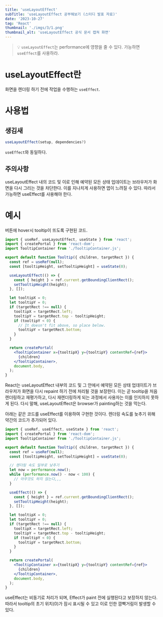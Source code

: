 ```yaml
---
title: 'useLayoutEffect'
subTitle: 'useLayoutEffect 공부해보기 (스터디 발표 자료)'
date: '2023-10-27'
tag: 'React'
thumbnail: './imgs/3/1.png'
thumbnail_alt: 'useLayoutEffect 공식 문서 캡쳐 화면'
---
```


> 💡 `useLayoutEffect`는 performance에 영향을 줄 수 있다. 가능하면 `useEffect`를 사용하라.

# useLayoutEffect란

화면을 렌더링 하기 전에 작업을 수행하는 `useEffect`.

# 사용법

## 생김새

```jsx
useLayoutEffect(setup, dependencies?)
```

`useEffect`와 동일하다.

## 주의사항

useLayoutEffect 내의 코드 및 이로 인해 예약된 모든 상태 업데이트는
브라우저가 화면을 다시 그리는 것을 차단한다.
이를 지나치게 사용하면 앱이 느려질 수 있다.
따라서 가능하면 useEffect를 사용해야 한다.

# 예시

버튼에 hover시 tooltip이 뜨도록 구현된 코드.

```jsx
import { useRef, useLayoutEffect, useState } from 'react';
import { createPortal } from 'react-dom';
import TooltipContainer from './TooltipContainer.js';

export default function Tooltip({ children, targetRect }) {
  const ref = useRef(null);
  const [tooltipHeight, setTooltipHeight] = useState(0);

  useLayoutEffect(() => {
    const { height } = ref.current.getBoundingClientRect();
    setTooltipHeight(height);
  }, []);

  let tooltipX = 0;
  let tooltipY = 0;
  if (targetRect !== null) {
    tooltipX = targetRect.left;
    tooltipY = targetRect.top - tooltipHeight;
    if (tooltipY < 0) {
      // It doesn't fit above, so place below.
      tooltipY = targetRect.bottom;
    }
  }

  return createPortal(
    <TooltipContainer x={tooltipX} y={tooltipY} contentRef={ref}>
      {children}
    </TooltipContainer>,
    document.body,
  );
}
```

React는 useLayoutEffect 내부의 코드 및 그 안에서 예약된 모든 상태 업데이트가 브라우저가 화면을 다시 repaint 하기 전에 처리될 것을 보장한다.
이는 곧 tooltip을 처음 렌더링하고 재평가하고, 다시 재렌더링하게 되는 과정에서 사용자는 이를 인지하지 못하게 된다.
다시 말해, useLayoutEffect은 browser가 painting하는 것을 막는다.

아래는 같은 코드를 useEffect를 이용하여 구현한 것이다.
렌더링 속도를 늦추기 위해 약간의 코드가 추가되어 있다.

```jsx
import { useRef, useEffect, useState } from 'react';
import { createPortal } from 'react-dom';
import TooltipContainer from './TooltipContainer.js';

export default function Tooltip({ children, targetRect }) {
  const ref = useRef(null);
  const [tooltipHeight, setTooltipHeight] = useState(0);

  // 렌더링 속도 일부로 낮추기
  let now = performance.now();
  while (performance.now() - now < 100) {
    // 아무것도 하지 않는다,,,
  }

  useEffect(() => {
    const { height } = ref.current.getBoundingClientRect();
    setTooltipHeight(height);
  }, []);

  let tooltipX = 0;
  let tooltipY = 0;
  if (targetRect !== null) {
    tooltipX = targetRect.left;
    tooltipY = targetRect.top - tooltipHeight;
    if (tooltipY < 0) {
      tooltipY = targetRect.bottom;
    }
  }

  return createPortal(
    <TooltipContainer x={tooltipX} y={tooltipY} contentRef={ref}>
      {children}
    </TooltipContainer>,
    document.body,
  );
}
```

useEffect는 비동기로 처리가 되며, Effect가 paint 전에 실행된다고 보장하지 않는다. 따라서 tooltip의 초기 위치(0)가 잠시 표시될 수 있고 이로 인한 깜빡거림이 발생할 수 있다.
